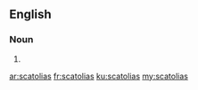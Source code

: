 ==English==

===Noun===
{{head|en|plural}}

# {{plural of|scatolia|lang=en|nocat=1}}

[[ar:scatolias]]
[[fr:scatolias]]
[[ku:scatolias]]
[[my:scatolias]]